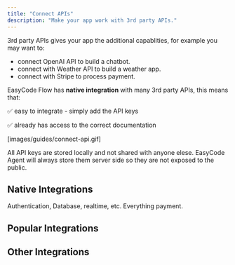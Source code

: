 ```yaml
---
title: "Connect APIs"
description: "Make your app work with 3rd party APIs."
---
```


3rd party APIs gives your app the additional capablities, for example you may want to:

- connect OpenAI API to build a chatbot.
- connect with Weather API to build a weather app.
- connect with Stripe to process payment. 

EasyCode Flow has **native integration** with many 3rd party APIs, this means that:

✅ easy to integrate - simply add the API keys

✅ already has access to the correct documentation

[images/guides/connect-api.gif]

<Info>
  All API keys are stored locally and not shared with anyone elese. EasyCode Agent will always store them server side so they are not exposed to the public.
</Info>

## Native Integrations

<CardGroup cols={2}>
  <Card title="Supabase" icon="sparkles">
    Authentication, Database, realtime, etc.
  </Card>
  <Card title="Stripe" icon="sparkles">
    Everything payment.
  </Card>
</CardGroup>

## Popular Integrations

<CardGroup cols={2}>
  <Card title="New Card" icon="sparkles">
    
  </Card>
  <Card title="New Card" icon="sparkles">
    
  </Card>
  <Card title="New Card" icon="sparkles">
    
  </Card>
  <Card title="New Card" icon="sparkles">
    
  </Card>
</CardGroup>

## Other Integrations